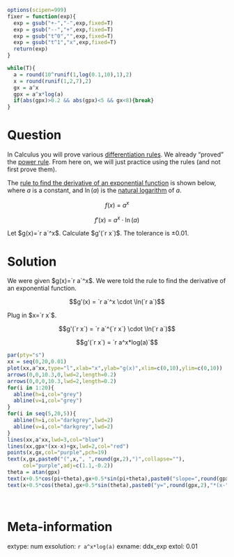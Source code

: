```r
options(scipen=999)
fixer = function(exp){
  exp = gsub("+-","-",exp,fixed=T)
  exp = gsub("--","+",exp,fixed=T)
  exp = gsub("t^0","",exp,fixed=T)
  exp = gsub("t^1","x",exp,fixed=T)
  return(exp)
}

while(T){
  a = round(10^runif(1,log(0.1,10),1),2)
  x = round(runif(1,2,7),2)
  gx = a^x
  gpx = a^x*log(a)
  if(abs(gpx)>0.2 && abs(gpx)<5 && gx<8){break}
}

```

Question
========

In Calculus you will prove various [differentiation rules](https://en.wikipedia.org/wiki/Differentiation_rules). We already "proved" the [power rule](https://en.wikipedia.org/wiki/Power_rule). From here on, we will just practice using the rules (and not first prove them).

The [rule to find the derivative of an exponential function](https://en.wikipedia.org/wiki/Differentiation_rules#Derivatives_of_exponential_and_logarithmic_functions) is shown below, where $a$ is a constant, and $\ln(a)$ is the [natural logarithm](https://en.wikipedia.org/wiki/Natural_logarithm) of $a$.

$$f(x) ~=~ a^x$$

$$f'(x) ~=~ a^x\cdot\ln(a)$$

Let $g(x)=`r a`^x$. Calculate $g'(`r x`)$. The tolerance is $\pm 0.01$.


Solution
========

We were given $g(x)=`r a`^x$. We were told the rule to find the derivative of an exponential function.

$$g'(x) = `r a`^x \cdot \ln(`r a`)$$

Plug in $x=`r x`$.

$$g'(`r x`) = `r a`^{`r x`} \cdot \ln(`r a`)$$


$$g'(`r x`) = `r a^x*log(a)`$$

```r
par(pty="s")
xx = seq(0,20,0.01)
plot(xx,a^xx,type="l",xlab="x",ylab="g(x)",xlim=c(0,10),ylim=c(0,10))
arrows(0,0,10.3,0,lwd=2,length=0.2)
arrows(0,0,0,10.3,lwd=2,length=0.2)
for(i in 1:20){
  abline(h=i,col="grey")
  abline(v=i,col="grey")
}
for(i in seq(5,20,5)){
  abline(h=i,col="darkgrey",lwd=2)
  abline(v=i,col="darkgrey",lwd=2)
}
lines(xx,a^xx,lwd=3,col="blue")
lines(xx,gpx*(xx-x)+gx,lwd=2,col="red")
points(x,gx,col="purple",pch=19)
text(x,gx,paste0("(",x,", ",round(gx,2),")",collapse=""),
     col="purple",adj=c(1.1,-0.2))
theta = atan(gpx)
text(x+0.5*cos(pi+theta),gx+0.5*sin(pi+theta),paste0("slope=",round(gpx,2),collapse=""),srt=atan(gpx)/pi*180,adj=c(1,1.2),col="red")
text(x+0.5*cos(theta),gx+0.5*sin(theta),paste0("y=",round(gpx,2),"*(x-",x,")+",round(gx,2),collapse=""),srt=atan(gpx)/pi*180,adj=c(0,1.2),col="red")
```
\


Meta-information
============
extype: num
exsolution: `r a^x*log(a)`
exname: ddx_exp
extol: 0.01